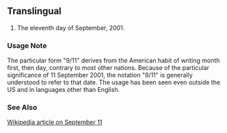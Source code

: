 ==Translingual==

# The eleventh day of September, 2001.

===Usage Note===

The particular form "9/11" derives from the American habit of writing month first, then day, contrary to most other nations.  Because of the particular significance of 11 September 2001, the notation "9/11" is generally understood to refer to that date.  The usage has been seen even outside the US and in languages other than English.


===See Also===
[[w:September 11, 2001 attacks|Wikipedia article on September 11]]